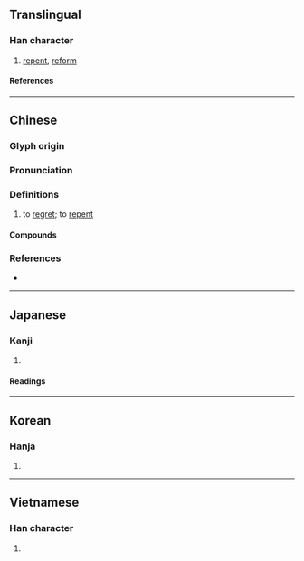 {{also|恂}}
{{character info}}
==Translingual==

===Han character===
{{Han char|rn=61|rad=心|as=07|sn=10|four=93047|canj=PICE|ids=⿰忄夋}}

# [[repent]], [[reform]]

====References====
{{Han ref|kx=0387.340|dkj=10674|dj=0720.150|hdz=42307.080|uh=609B}}

----

==Chinese==
{{zh-forms}}

===Glyph origin===
{{Han etym}}

===Pronunciation===
{{zh-pron
|m=quān
|c=syun1,cyun1
|mc=y
|oc=y
|cat=
}}

===Definitions===
{{zh-hanzi}}

# {{lb|zh|fossil word}} to [[regret]]; to [[repent]]

====Compounds====
{{zh-der|悛革|悛改|悛悛|悛心|怙惡不悛|悛容|稔惡不悛|懷惡不悛|為惡不悛|負固不悛|長惡不悛|諱惡不悛}}

===References===
* {{R:yue:mfccd}}

----

==Japanese==

===Kanji===
{{ja-kanji|grade=|rs=心07}}

# {{rfdef|ja|sort=心07}}

====Readings====
{{ja-readings
|on=せん, しゅん
|kun=あらためる
}}

----

==Korean==

===Hanja===
{{ko-hanja|전}}

# {{rfdef|ko|sort=心07}}

----

==Vietnamese==

===Han character===
{{vi-readings|rs=心07|reading=thoăn}}

# {{rfdef|vi|sort=心07}}